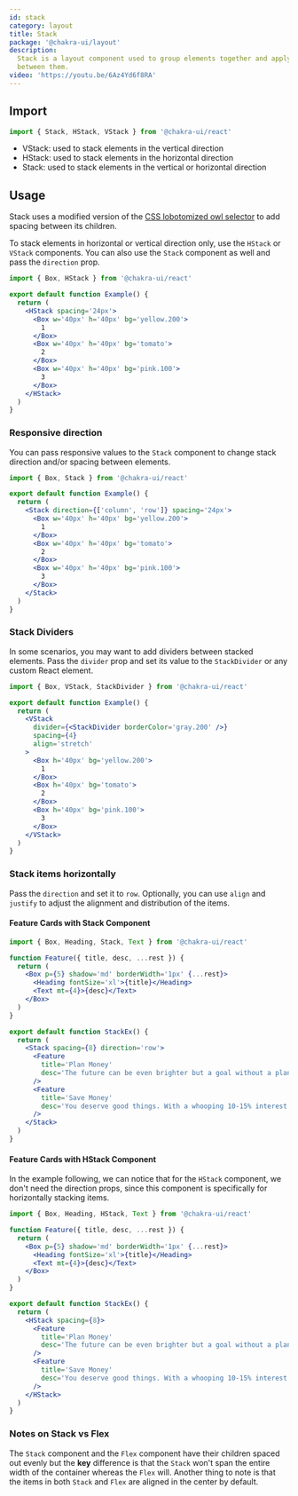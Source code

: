 ```yaml
---
id: stack
category: layout
title: Stack
package: '@chakra-ui/layout'
description:
  Stack is a layout component used to group elements together and apply a space
  between them.
video: 'https://youtu.be/6Az4Yd6f8RA'
---
```


## Import

```js
import { Stack, HStack, VStack } from '@chakra-ui/react'
```

- VStack: used to stack elements in the vertical direction
- HStack: used to stack elements in the horizontal direction
- Stack: used to stack elements in the vertical or horizontal direction

## Usage

Stack uses a modified version of the
[CSS lobotomized owl selector](https://alistapart.com/article/axiomatic-css-and-lobotomized-owls/)
to add spacing between its children.

To stack elements in horizontal or vertical direction only, use the `HStack` or
`VStack` components. You can also use the `Stack` component as well and pass the
`direction` prop.

```jsx
import { Box, HStack } from '@chakra-ui/react'

export default function Example() {
  return (
    <HStack spacing='24px'>
      <Box w='40px' h='40px' bg='yellow.200'>
        1
      </Box>
      <Box w='40px' h='40px' bg='tomato'>
        2
      </Box>
      <Box w='40px' h='40px' bg='pink.100'>
        3
      </Box>
    </HStack>
  )
}
```

### Responsive direction

You can pass responsive values to the `Stack` component to change stack
direction and/or spacing between elements.

```jsx
import { Box, Stack } from '@chakra-ui/react'

export default function Example() {
  return (
    <Stack direction={['column', 'row']} spacing='24px'>
      <Box w='40px' h='40px' bg='yellow.200'>
        1
      </Box>
      <Box w='40px' h='40px' bg='tomato'>
        2
      </Box>
      <Box w='40px' h='40px' bg='pink.100'>
        3
      </Box>
    </Stack>
  )
}
```

### Stack Dividers

In some scenarios, you may want to add dividers between stacked elements. Pass
the `divider` prop and set its value to the `StackDivider` or any custom React
element.

```jsx
import { Box, VStack, StackDivider } from '@chakra-ui/react'

export default function Example() {
  return (
    <VStack
      divider={<StackDivider borderColor='gray.200' />}
      spacing={4}
      align='stretch'
    >
      <Box h='40px' bg='yellow.200'>
        1
      </Box>
      <Box h='40px' bg='tomato'>
        2
      </Box>
      <Box h='40px' bg='pink.100'>
        3
      </Box>
    </VStack>
  )
}
```

### Stack items horizontally

Pass the `direction` and set it to `row`. Optionally, you can use `align` and
`justify` to adjust the alignment and distribution of the items.

#### Feature Cards with Stack Component

```jsx
import { Box, Heading, Stack, Text } from '@chakra-ui/react'

function Feature({ title, desc, ...rest }) {
  return (
    <Box p={5} shadow='md' borderWidth='1px' {...rest}>
      <Heading fontSize='xl'>{title}</Heading>
      <Text mt={4}>{desc}</Text>
    </Box>
  )
}

export default function StackEx() {
  return (
    <Stack spacing={8} direction='row'>
      <Feature
        title='Plan Money'
        desc='The future can be even brighter but a goal without a plan is just a wish'
      />
      <Feature
        title='Save Money'
        desc='You deserve good things. With a whooping 10-15% interest rate per annum, grow your savings on your own terms with our completely automated process'
      />
    </Stack>
  )
}
```

#### Feature Cards with HStack Component

In the example following, we can notice that for the `HStack` component, we
don't need the direction props, since this component is specifically for
horizontally stacking items.

```jsx
import { Box, Heading, HStack, Text } from '@chakra-ui/react'

function Feature({ title, desc, ...rest }) {
  return (
    <Box p={5} shadow='md' borderWidth='1px' {...rest}>
      <Heading fontSize='xl'>{title}</Heading>
      <Text mt={4}>{desc}</Text>
    </Box>
  )
}

export default function StackEx() {
  return (
    <HStack spacing={8}>
      <Feature
        title='Plan Money'
        desc='The future can be even brighter but a goal without a plan is just a wish'
      />
      <Feature
        title='Save Money'
        desc='You deserve good things. With a whooping 10-15% interest rate per annum, grow your savings on your own terms with our completely automated process'
      />
    </HStack>
  )
}
```

### Notes on Stack vs Flex

The `Stack` component and the `Flex` component have their children spaced out
evenly but the **key** difference is that the `Stack` won't span the entire
width of the container whereas the `Flex` will. Another thing to note is that
the items in both `Stack` and `Flex` are aligned in the center by default.
